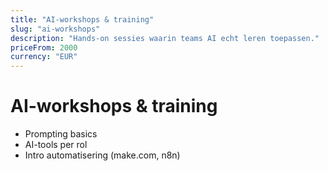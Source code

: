 ```yaml
---
title: "AI-workshops & training"
slug: "ai-workshops"
description: "Hands-on sessies waarin teams AI echt leren toepassen."
priceFrom: 2000
currency: "EUR"
---
```


# AI-workshops & training

- Prompting basics
- AI-tools per rol
- Intro automatisering (make.com, n8n)


